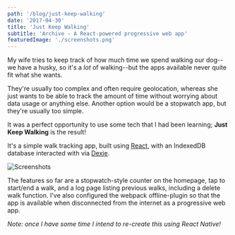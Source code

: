 ```yaml
---
path: '/blog/just-keep-walking'
date: '2017-04-30'
title: 'Just Keep Walking'
subtitle: 'Archive - A React-powered progressive web app'
featuredImage: './screenshots.png'
---
```


My wife tries to keep track of how much time we spend walking our dog--we have a husky, so it's a <em>lot</em> of walking--but the apps available never quite fit what she wants.

They're usually too complex and often require geolocation, whereas she just wants to be able to track the amount of time without worrying about data usage or anything else. Another option would be a stopwatch app, but they're usually too simple.

It was a perfect opportunity to use some tech that I had been learning; <strong>Just Keep Walking</strong> is the result!

It's a simple walk tracking app, built using <a href="https://facebook.github.io/react/" target="_blank">React</a>, with an IndexedDB database interacted with via <a href="http://dexie.org/" target="_blank">Dexie</a>.

![Screenshots](./screenshots.png)

The features so far are a stopwatch-style counter on the homepage, tap to start/end a walk, and a log page listing previous walks, including a delete walk function. I've also configured the webpack offline-plugin so that the app is available when disconnected from the internet as a progressive web app.

*Note: once I have some time I intend to re-create this using React Native!*
